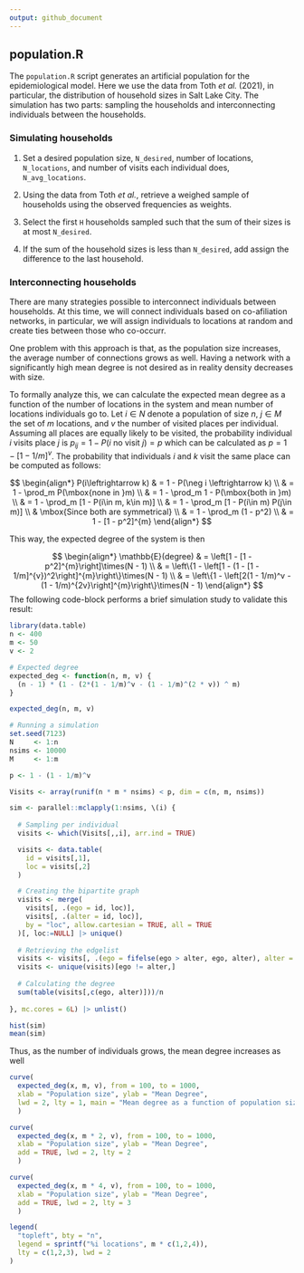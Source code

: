 ```yaml
---
output: github_document
---
```


## population.R

The `population.R` script generates an artificial population for the epidemiological
model. Here we use the data from Toth *et al.* (2021), in particular, the distribution
of household sizes in Salt Lake City. The simulation has two parts: sampling
the households and interconnecting individuals between the households.

### Simulating households

1. Set a desired population size, `N_desired`, number of locations, `N_locations`,
and number of visits each individual does, `N_avg_locations`.

2. Using the data from Toth *et al.*, retrieve a weighed sample of households
using the observed frequencies as weights.

3. Select the first `H` households sampled such that the sum of their sizes is
at most `N_desired`. 

4. If the sum of the household sizes is less than `N_desired`, add assign the 
difference to the last household.

### Interconnecting households

There are many strategies possible to interconnect individuals between households.
At this time, we will connect individuals based on co-afiliation networks, in particular,
we will assign individuals to locations at random and create ties between those
who co-occurr.

One problem with this approach is that, as the population size increases, the
average number of connections grows as well. Having a network with a significantly
high mean degree is not desired as in reality density decreases with size.

To formally analyze this, we can calculate the expected mean degree as a function
of the number of locations in the system and mean number of locations individuals
go to. Let $i \in N$ denote a population of size $n$, $j \in M$ the set of $m$ 
locations, and $v$ the number of visited places per individual. Assuming all
places are equally likely to be visited, the probability individual $i$ visits
place $j$ is $p_{ij} = 1 - P(i\mbox{ no visit }j) = p$
which can be calculated as $p = 1 - [1 - 1/m]^{v}$. The probability that individuals
$i$ and $k$ visit the same place can be computed as follows:

$$
\begin{align*}
P(i\leftrightarrow k) & = 1 - P(\neg i \leftrightarrow k) \\
& = 1 - \prod_m P(\mbox{none in }m) \\
& = 1 - \prod_m 1 - P(\mbox{both in }m) \\
& = 1 - \prod_m [1 - P(i\in m, k\in m)] \\
& = 1 - \prod_m [1 - P(i\in m) P(j\in m)] \\
& \mbox{Since both are symmetrical} \\
& = 1 - \prod_m (1 - p^2) \\
& = 1 - [1 - p^2]^{m}
\end{align*}
$$

This way, the expected degree of the system is then

$$
\begin{align*}
\mathbb{E}(degree) & = \left[1 - [1 - p^2]^{m}\right]\times(N - 1) \\
& = \left\{1 - \left[1 - (1 - [1 - 1/m]^{v})^2\right]^{m}\right\}\times(N - 1) \\
& = \left\{1 - \left[2(1 - 1/m)^v - (1 - 1/m)^{2v}\right]^{m}\right\}\times(N - 1)
\end{align*}
$$
The following code-block performs a brief simulation study to validate this result:

```r
library(data.table)
n <- 400
m <- 50
v <- 2

# Expected degree
expected_deg <- function(n, m, v) {
  (n - 1) * (1 - (2*(1 - 1/m)^v - (1 - 1/m)^(2 * v)) ^ m)
} 

expected_deg(n, m, v)

# Running a simulation
set.seed(7123)
N     <- 1:n
nsims <- 10000
M     <- 1:m

p <- 1 - (1 - 1/m)^v

Visits <- array(runif(n * m * nsims) < p, dim = c(n, m, nsims))

sim <- parallel::mclapply(1:nsims, \(i) {
  
  # Sampling per individual
  visits <- which(Visits[,,i], arr.ind = TRUE)

  visits <- data.table(
    id = visits[,1],
    loc = visits[,2]
  )

  # Creating the bipartite graph  
  visits <- merge(
    visits[, .(ego = id, loc)],
    visits[, .(alter = id, loc)],
    by = "loc", allow.cartesian = TRUE, all = TRUE
  )[, loc:=NULL] |> unique()
  
  # Retrieving the edgelist
  visits <- visits[, .(ego = fifelse(ego > alter, ego, alter), alter = fifelse(ego > alter, alter, ego))]
  visits <- unique(visits)[ego != alter,]
  
  # Calculating the degree
  sum(table(visits[,c(ego, alter)]))/n
  
}, mc.cores = 6L) |> unlist()

hist(sim)
mean(sim)
```

Thus, as the number of individuals grows, the mean degree increases as well

```r
curve(
  expected_deg(x, m, v), from = 100, to = 1000,
  xlab = "Population size", ylab = "Mean Degree",
  lwd = 2, lty = 1, main = "Mean degree as a function of population size and locations"
  )

curve(
  expected_deg(x, m * 2, v), from = 100, to = 1000,
  xlab = "Population size", ylab = "Mean Degree",
  add = TRUE, lwd = 2, lty = 2
  )

curve(
  expected_deg(x, m * 4, v), from = 100, to = 1000,
  xlab = "Population size", ylab = "Mean Degree",
  add = TRUE, lwd = 2, lty = 3
  )

legend(
  "topleft", bty = "n",
  legend = sprintf("%i locations", m * c(1,2,4)),
  lty = c(1,2,3), lwd = 2
)
```
